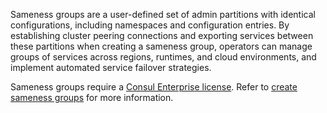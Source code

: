 Sameness groups are a user-defined set of admin partitions with identical configurations, including namespaces and configuration entries. By establishing cluster peering connections and exporting services between these partitions when creating a sameness group, operators can manage groups of services across regions, runtimes, and cloud environments, and implement automated service failover strategies.

Sameness groups require a [Consul Enterprise license](/consul/docs/enterprise/license). Refer to [create sameness groups](/consul/docs/segment/sameness-group) for more information.